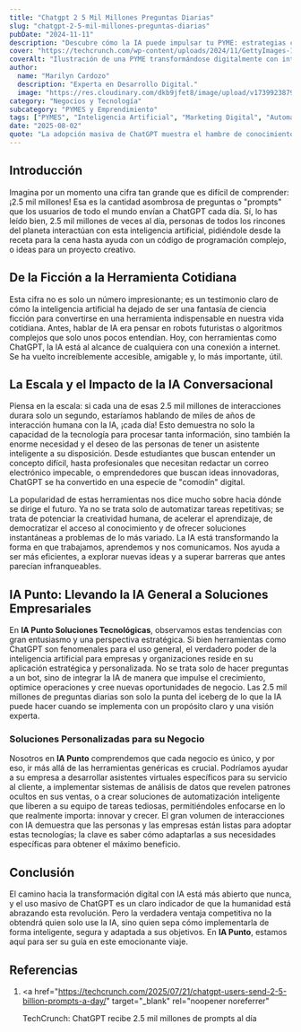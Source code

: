 ```yaml
---
title: "Chatgpt 2 5 Mil Millones Preguntas Diarias"
slug: "chatgpt-2-5-mil-millones-preguntas-diarias"
pubDate: "2024-11-11"
description: "Descubre cómo la IA puede impulsar tu PYME: estrategias concretas de marketing, automatización y datos para aumentar ventas."
cover: "https://techcrunch.com/wp-content/uploads/2024/11/GettyImages-1733837014-e.jpg?w=1024"
coverAlt: "Ilustración de una PYME transformándose digitalmente con inteligencia artificial."
author:
  name: "Marilyn Cardozo"
  description: "Experta en Desarrollo Digital."
  image: "https://res.cloudinary.com/dkb9jfet8/image/upload/v1739923879/marilyn_s2mi4a.png"
category: "Negocios y Tecnología"
subcategory: "PYMES y Emprendimiento"
tags: ["PYMES", "Inteligencia Artificial", "Marketing Digital", "Automatización", "Ventas"]
date: "2025-08-02"
quote: "La adopción masiva de ChatGPT muestra el hambre de conocimiento de la humanidad. — Sergio Rondón"
---
```

<h2 id="introduccion">Introducción</h2>

Imagina por un momento una cifra tan grande que es difícil de comprender: ¡2.5 mil millones! Esa es la cantidad asombrosa de preguntas o "prompts" que los usuarios de todo el mundo envían a ChatGPT cada día. Sí, lo has leído bien, 2.5 mil millones de veces al día, personas de todos los rincones del planeta interactúan con esta inteligencia artificial, pidiéndole desde la receta para la cena hasta ayuda con un código de programación complejo, o ideas para un proyecto creativo.

<h2 id="de-la-ficcion-a-la-herramienta-cotidiana">
  De la Ficción a la Herramienta Cotidiana
</h2>

Esta cifra no es solo un número impresionante; es un testimonio claro de cómo la inteligencia artificial ha dejado de ser una fantasía de ciencia ficción para convertirse en una herramienta indispensable en nuestra vida cotidiana. Antes, hablar de IA era pensar en robots futuristas o algoritmos complejos que solo unos pocos entendían. Hoy, con herramientas como ChatGPT, la IA está al alcance de cualquiera con una conexión a internet. Se ha vuelto increíblemente accesible, amigable y, lo más importante, útil.

<h2 id="la-escala-y-el-impacto-de-la-ia-conversacional">
  La Escala y el Impacto de la IA Conversacional
</h2>

Piensa en la escala: si cada una de esas 2.5 mil millones de interacciones durara solo un segundo, estaríamos hablando de miles de años de interacción humana con la IA, ¡cada día! Esto demuestra no solo la capacidad de la tecnología para procesar tanta información, sino también la enorme necesidad y el deseo de las personas de tener un asistente inteligente a su disposición. Desde estudiantes que buscan entender un concepto difícil, hasta profesionales que necesitan redactar un correo electrónico impecable, o emprendedores que buscan ideas innovadoras, ChatGPT se ha convertido en una especie de "comodín" digital.

La popularidad de estas herramientas nos dice mucho sobre hacia dónde se dirige el futuro. Ya no se trata solo de automatizar tareas repetitivas; se trata de potenciar la creatividad humana, de acelerar el aprendizaje, de democratizar el acceso al conocimiento y de ofrecer soluciones instantáneas a problemas de lo más variado. La IA está transformando la forma en que trabajamos, aprendemos y nos comunicamos. Nos ayuda a ser más eficientes, a explorar nuevas ideas y a superar barreras que antes parecían infranqueables.

<h2 id="ia-punto-llevando-la-ia-general-a-soluciones-empresariales">
  IA Punto: Llevando la IA General a Soluciones Empresariales
</h2>

En **IA Punto Soluciones Tecnológicas**, observamos estas tendencias con gran entusiasmo y una perspectiva estratégica. Si bien herramientas como ChatGPT son fenomenales para el uso general, el verdadero poder de la inteligencia artificial para empresas y organizaciones reside en su aplicación estratégica y personalizada. No se trata solo de hacer preguntas a un bot, sino de integrar la IA de manera que impulse el crecimiento, optimice operaciones y cree nuevas oportunidades de negocio. Las 2.5 mil millones de preguntas diarias son solo la punta del iceberg de lo que la IA puede hacer cuando se implementa con un propósito claro y una visión experta.

<h3 id="soluciones-personalizadas-para-su-negocio">
  Soluciones Personalizadas para su Negocio
</h3>

Nosotros en **IA Punto** comprendemos que cada negocio es único, y por eso, ir más allá de las herramientas genéricas es crucial. Podríamos ayudar a su empresa a desarrollar asistentes virtuales específicos para su servicio al cliente, a implementar sistemas de análisis de datos que revelen patrones ocultos en sus ventas, o a crear soluciones de automatización inteligente que liberen a su equipo de tareas tediosas, permitiéndoles enfocarse en lo que realmente importa: innovar y crecer. El gran volumen de interacciones con IA demuestra que las personas y las empresas están listas para adoptar estas tecnologías; la clave es saber cómo adaptarlas a sus necesidades específicas para obtener el máximo beneficio.

<h2 id="conclusion">Conclusión</h2>

El camino hacia la transformación digital con IA está más abierto que nunca, y el uso masivo de ChatGPT es un claro indicador de que la humanidad está abrazando esta revolución. Pero la verdadera ventaja competitiva no la obtendrá quien solo use la IA, sino quien sepa cómo implementarla de forma inteligente, segura y adaptada a sus objetivos. En **IA Punto**, estamos aquí para ser su guía en este emocionante viaje.

<h2 id="referencias">Referencias</h2>

1.  <a
      href="https://techcrunch.com/2025/07/21/chatgpt-users-send-2-5-billion-prompts-a-day/"
      target="_blank"
      rel="noopener noreferrer"
    >
      TechCrunch: ChatGPT recibe 2.5 mil millones de prompts al día
    </a>
